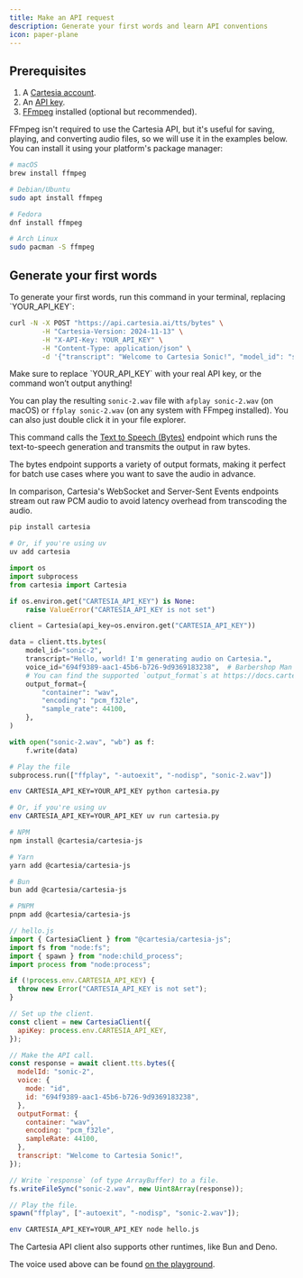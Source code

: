 ```yaml
---
title: Make an API request
description: Generate your first words and learn API conventions
icon: paper-plane
---
```

## Prerequisites

1. A [Cartesia account](https://play.cartesia.ai).
2. An [API key](https://play.cartesia.ai/keys).
3. [FFmpeg](https://ffmpeg.org/download.html) installed (optional but recommended).

FFmpeg isn't required to use the Cartesia API, but it's useful for saving, playing, and converting audio files, so we will use it in the examples below. You can install it using your platform's package manager:

```sh
# macOS
brew install ffmpeg

# Debian/Ubuntu
sudo apt install ffmpeg

# Fedora
dnf install ffmpeg

# Arch Linux
sudo pacman -S ffmpeg
```

## Generate your first words

<Tabs>

<Tab title="cURL">
To generate your first words, run this command in your terminal, replacing `YOUR_API_KEY`:

```bash
curl -N -X POST "https://api.cartesia.ai/tts/bytes" \
        -H "Cartesia-Version: 2024-11-13" \
        -H "X-API-Key: YOUR_API_KEY" \
        -H "Content-Type: application/json" \
        -d '{"transcript": "Welcome to Cartesia Sonic!", "model_id": "sonic-2", "voice": {"mode":"id", "id": "694f9389-aac1-45b6-b726-9d9369183238"}, "output_format":{"container":"wav", "encoding":"pcm_f32le", "sample_rate":44100}}' > sonic-2.wav
```

<Warning>
  Make sure to replace `YOUR_API_KEY` with your real API key, or the command
  won’t output anything!
</Warning>

You can play the resulting `sonic-2.wav` file with `afplay sonic-2.wav` (on macOS) or `ffplay sonic-2.wav` (on any system with FFmpeg installed). You can also just double click it in your file explorer.

This command calls the [Text to Speech (Bytes)](/2024-11-13/api-reference/tts/bytes) endpoint which runs the text-to-speech generation and transmits the output in raw bytes.

<Info>
The bytes endpoint supports a variety of output formats, making it perfect for batch use cases where you want to save the audio in advance.

In comparison, Cartesia's WebSocket and Server-Sent Events endpoints stream out raw PCM audio to avoid latency overhead from transcoding the audio.

</Info>

</Tab>

<Tab title="Python">
<Steps>
<Step title="Install the SDK">

```sh
pip install cartesia

# Or, if you're using uv
uv add cartesia
```
</Step>
<Step title="Make the API call">

```python
import os
import subprocess
from cartesia import Cartesia

if os.environ.get("CARTESIA_API_KEY") is None:
    raise ValueError("CARTESIA_API_KEY is not set")

client = Cartesia(api_key=os.environ.get("CARTESIA_API_KEY"))

data = client.tts.bytes(
    model_id="sonic-2",
    transcript="Hello, world! I'm generating audio on Cartesia.",
    voice_id="694f9389-aac1-45b6-b726-9d9369183238",  # Barbershop Man
    # You can find the supported `output_format`s at https://docs.cartesia.ai/api-reference/tts/bytes
    output_format={
        "container": "wav",
        "encoding": "pcm_f32le",
        "sample_rate": 44100,
    },
)

with open("sonic-2.wav", "wb") as f:
    f.write(data)

# Play the file
subprocess.run(["ffplay", "-autoexit", "-nodisp", "sonic-2.wav"])
```
</Step>
<Step title="Run the script">

```sh
env CARTESIA_API_KEY=YOUR_API_KEY python cartesia.py

# Or, if you're using uv
env CARTESIA_API_KEY=YOUR_API_KEY uv run cartesia.py
```
</Step>
</Steps>
</Tab>

<Tab title="JavaScript/TypeScript">

<Steps>
<Step title="Install the SDK">

```sh
# NPM
npm install @cartesia/cartesia-js

# Yarn
yarn add @cartesia/cartesia-js

# Bun
bun add @cartesia/cartesia-js

# PNPM
pnpm add @cartesia/cartesia-js
```
</Step>
<Step title="Make the API call">

```js
// hello.js
import { CartesiaClient } from "@cartesia/cartesia-js";
import fs from "node:fs";
import { spawn } from "node:child_process";
import process from "node:process";

if (!process.env.CARTESIA_API_KEY) {
  throw new Error("CARTESIA_API_KEY is not set");
}

// Set up the client.
const client = new CartesiaClient({
  apiKey: process.env.CARTESIA_API_KEY,
});

// Make the API call.
const response = await client.tts.bytes({
  modelId: "sonic-2",
  voice: {
    mode: "id",
    id: "694f9389-aac1-45b6-b726-9d9369183238",
  },
  outputFormat: {
    container: "wav",
    encoding: "pcm_f32le",
    sampleRate: 44100,
  },
  transcript: "Welcome to Cartesia Sonic!",
});

// Write `response` (of type ArrayBuffer) to a file.
fs.writeFileSync("sonic-2.wav", new Uint8Array(response));

// Play the file.
spawn("ffplay", ["-autoexit", "-nodisp", "sonic-2.wav"]);
```
</Step>
<Step title="Run the script">

```sh
env CARTESIA_API_KEY=YOUR_API_KEY node hello.js
```

The Cartesia API client also supports other runtimes, like Bun and Deno.
</Step>
</Steps>
</Tab>

</Tabs>

The voice used above can be found [on the playground](https://play.cartesia.ai/voices/a0e99841-438c-4a64-b679-ae501e7d6091).
